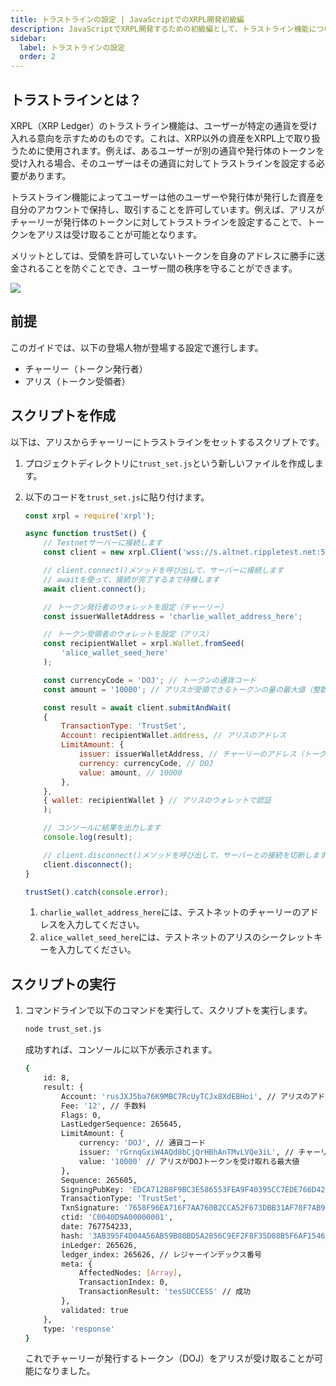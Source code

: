 ```yaml
---
title: トラストラインの設定 | JavaScriptでのXRPL開発初級編
description: JavaScriptでXRPL開発するための初級編として、トラストライン機能について紹介しています。
sidebar:
  label: トラストラインの設定
  order: 2
---
```



## トラストラインとは？

XRPL（XRP Ledger）のトラストライン機能は、ユーザーが特定の通貨を受け入れる意向を示すためのものです。これは、XRP以外の資産をXRPL上で取り扱うために使用されます。例えば、あるユーザーが別の通貨や発行体のトークンを受け入れる場合、そのユーザーはその通貨に対してトラストラインを設定する必要があります。

トラストライン機能によってユーザーは他のユーザーや発行体が発行した資産を自分のアカウントで保持し、取引することを許可しています。例えば、アリスがチャーリーが発行体のトークンに対してトラストラインを設定することで、トークンをアリスは受け取ることが可能となります。

メリットとしては、受領を許可していないトークンを自身のアドレスに勝手に送金されることを防ぐことでき、ユーザー間の秩序を守ることができます。

![](../../../../assets/images/img-trust-set.webp)

## 前提

このガイドでは、以下の登場人物が登場する設定で進行します。

- チャーリー（トークン発行者）
- アリス（トークン受領者）

## スクリプトを作成

以下は、アリスからチャーリーにトラストラインをセットするスクリプトです。

<Steps>

1. プロジェクトディレクトリに`trust_set.js`という新しいファイルを作成します。
2. 以下のコードを`trust_set.js`に貼り付けます。

    ```javascript
    const xrpl = require('xrpl');

    async function trustSet() {
        // Testnetサーバーに接続します
        const client = new xrpl.Client('wss://s.altnet.rippletest.net:51233');

        // client.connect()メソッドを呼び出して、サーバーに接続します
        // awaitを使って、接続が完了するまで待機します
        await client.connect();

        // トークン発行者のウォレットを設定（チャーリー）
        const issuerWalletAddress = 'charlie_wallet_address_here';

        // トークン受領者のウォレットを設定（アリス）
        const recipientWallet = xrpl.Wallet.fromSeed(
            'alice_wallet_seed_here'
        );

        const currencyCode = 'DOJ'; // トークンの通貨コード
        const amount = '10000'; // アリスが受領できるトークンの量の最大値（整数値）

        const result = await client.submitAndWait(
        {
            TransactionType: 'TrustSet',
            Account: recipientWallet.address, // アリスのアドレス
            LimitAmount: {
                issuer: issuerWalletAddress, // チャーリーのアドレス（トークン発行者）
                currency: currencyCode, // DOJ
                value: amount, // 10000
            },
        },
        { wallet: recipientWallet } // アリスのウォレットで認証
        );

        // コンソールに結果を出力します
        console.log(result);

        // client.disconnect()メソッドを呼び出して、サーバーとの接続を切断します
        client.disconnect();
    }

    trustSet().catch(console.error);
    ```

   1. `charlie_wallet_address_here`には、テストネットのチャーリーのアドレスを入力してください。
   2. `alice_wallet_seed_here`には、テストネットのアリスのシークレットキーを入力してください。
</Steps>

## スクリプトの実行

1. コマンドラインで以下のコマンドを実行して、スクリプトを実行します。

    ```bash
    node trust_set.js
    ```

    成功すれば、コンソールに以下が表示されます。

    ```bash
    {
        id: 8,
        result: {
            Account: 'rusJXJ5ba76K9MBC7RcUyTCJx8XdEBHoi', // アリスのアドレス
            Fee: '12', // 手数料
            Flags: 0,
            LastLedgerSequence: 265645,
            LimitAmount: {
                currency: 'DOJ', // 通貨コード
                issuer: 'rGrnqGxiW4AQd8bCjQrHBhAnTMvLVQe3iL', // チャーリーのアドレス（トークン発行者）
                value: '10000' // アリスがDOJトークンを受け取れる最大値
            },
            Sequence: 265605,
            SigningPubKey: 'EDCA712B8F9BC3E586553FEA9F40395CC7EDE766D42D6EE3D8D0521422F48D0B70',
            TransactionType: 'TrustSet',
            TxnSignature: '7658F96EA716F7AA760B2CCA52F673DBB31AF70F7AB9B45BB6F06DDD180B18EC4E909D3A22B93C5F83116A2D81B6B2244FEF1DE0FF3338452DED7C9208DF8505',
            ctid: 'C0040D9A00000001',
            date: 767754233,
            hash: '3AB395F4D04A56AB59B80BD5A2856C9EF2F8F35D08B5F6AF1546F300872F2826', // ハッシュ値
            inLedger: 265626,
            ledger_index: 265626, // レジャーインデックス番号
            meta: {
                AffectedNodes: [Array],
                TransactionIndex: 0,
                TransactionResult: 'tesSUCCESS' // 成功
            },
            validated: true
        },
        type: 'response'
    }
    ```

    これでチャーリーが発行するトークン（DOJ）をアリスが受け取ることが可能になりました。